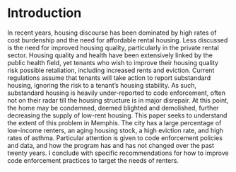 # Introduction {#intro}

In recent years, housing discourse has been dominated by high rates of cost burdenship and the need for affordable rental housing. Less discussed is the need for improved housing quality, particularly in the private rental sector. Housing quality and health have been extensively linked by the public health field, yet tenants who wish to improve their housing quality risk possible retaliation, including increased rents and eviction. Current regulations assume that tenants will take action to report substandard housing, ignoring the risk to a tenant's housing stability. As such, substandard housing is heavily under-reported to code enforcement, often not on their radar till the housing structure is in major disrepair. At this point, the home may be condemned, deemed blighted and demolished, further decreasing the supply of low-rent housing. This paper seeks to understand the extent of this problem in Memphis. The city has a large percentage of low-income renters, an aging housing stock, a high eviction rate, and high rates of asthma. Particular attention is given to code enforcement policies and data, and how the program has and has not changed over the past twenty years. I conclude with specific recommendations for how to improve code enforcement practices to target the needs of renters.

<!--# not yet mentioned: landlords and profit -->
